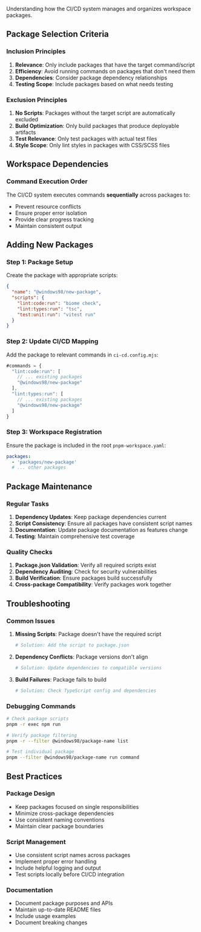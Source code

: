 
<Meta title="Workspaces/CI-CD/Guide/Workspace Management" />

<Title>📦 Workspace Management</Title>

Understanding how the CI/CD system manages and organizes workspace packages.

## Package Selection Criteria

### **Inclusion Principles**

1. **Relevance**: Only include packages that have the target command/script
2. **Efficiency**: Avoid running commands on packages that don't need them
3. **Dependencies**: Consider package dependency relationships
4. **Testing Scope**: Include packages based on what needs testing

### **Exclusion Principles**

1. **No Scripts**: Packages without the target script are automatically excluded
2. **Build Optimization**: Only build packages that produce deployable artifacts
3. **Test Relevance**: Only test packages with actual test files
4. **Style Scope**: Only lint styles in packages with CSS/SCSS files

## Workspace Dependencies

### **Command Execution Order**

The CI/CD system executes commands **sequentially** across packages to:
- Prevent resource conflicts
- Ensure proper error isolation
- Provide clear progress tracking
- Maintain consistent output

## Adding New Packages

### **Step 1: Package Setup**

Create the package with appropriate scripts:

```json
{
  "name": "@windows98/new-package",
  "scripts": {
    "lint:code:run": "biome check",
    "lint:types:run": "tsc",
    "test:unit:run": "vitest run"
  }
}
```

### **Step 2: Update CI/CD Mapping**

Add the package to relevant commands in `ci-cd.config.mjs`:

```javascript
#commands = {
  "lint:code:run": [
    // ... existing packages
    "@windows98/new-package"
  ],
  "lint:types:run": [
    // ... existing packages  
    "@windows98/new-package"
  ]
}
```

### **Step 3: Workspace Registration**

Ensure the package is included in the root `pnpm-workspace.yaml`:

```yaml
packages:
  - 'packages/new-package'
  # ... other packages
```

## Package Maintenance

### **Regular Tasks**

1. **Dependency Updates**: Keep package dependencies current
2. **Script Consistency**: Ensure all packages have consistent script names
3. **Documentation**: Update package documentation as features change
4. **Testing**: Maintain comprehensive test coverage

### **Quality Checks**

1. **Package.json Validation**: Verify all required scripts exist
2. **Dependency Auditing**: Check for security vulnerabilities
3. **Build Verification**: Ensure packages build successfully
4. **Cross-package Compatibility**: Verify packages work together

## Troubleshooting

### **Common Issues**

1. **Missing Scripts**: Package doesn't have the required script
   ```bash
   # Solution: Add the script to package.json
   ```

2. **Dependency Conflicts**: Package versions don't align
   ```bash
   # Solution: Update dependencies to compatible versions
   ```

3. **Build Failures**: Package fails to build
   ```bash
   # Solution: Check TypeScript config and dependencies
   ```

### **Debugging Commands**

```bash
# Check package scripts
pnpm -r exec npm run

# Verify package filtering
pnpm -r --filter @windows98/package-name list

# Test individual package
pnpm --filter @windows98/package-name run command
```

## Best Practices

### **Package Design**
- Keep packages focused on single responsibilities
- Minimize cross-package dependencies
- Use consistent naming conventions
- Maintain clear package boundaries

### **Script Management**
- Use consistent script names across packages
- Implement proper error handling
- Include helpful logging and output
- Test scripts locally before CI/CD integration

### **Documentation**
- Document package purposes and APIs
- Maintain up-to-date README files
- Include usage examples
- Document breaking changes
